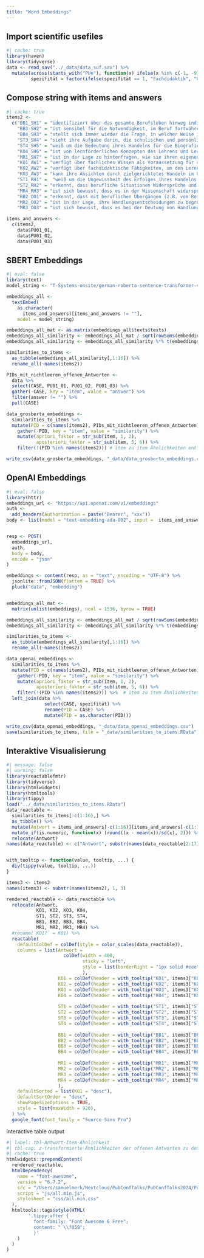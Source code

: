 ```yaml
---
title: "Word Embeddings"
---
```



## Import scientific usefiles
```r
#| cache: true
library(haven)
library(tidyverse)
data <- read_sav("../_data/data_suf.sav") %>% 
  mutate(across(starts_with("PUe"), function(x) ifelse(x %in% c(-1, -9), NA, x)),
         spezifität = factor(ifelse(spezifität == 1, "Fachdidaktik", "Global")))
```


## Compose string with items and answers
```r
#| cache: true
items2 <- 
  c("BB1_SH1" = "identifiziert über das gesamte Berufsleben hinweg individuelle Entwicklungsbedarfe.", 
    "BB3_SH2" = "ist sensibel für die Notwendigkeit, im Beruf fortwährend selbst hinzuzulernen.", 
    "BB4_SH3" = "stellt sich immer wieder die Frage, in welcher Weise ihre eigenen Erfahrungen als Schülerin oder Schüler ihre Sicht auf den, Beruf prägen.", 
    "ST3_SH4" = "sieht ihre Aufgabe darin, die schulischen und persönlichen Krisen ihrer Schülerinnen und Schüler wahrzunehmen und einfühlsam, damit umzugehen.",
    "ST4_SH5" = "weiß um die Bedeutung ihres Handelns für die Biografie der Schülerinnen und Schüler auch über den Unterricht hinaus.", 
    "KO4_SH6" = "ist von lernförderlichen Konzepten des Lehrens und Lernens überzeugt, die wissenschaftlich belegt sind.",
    "MR1_SH7" = "ist in der Lage zu hinterfragen, wie sie ihren eigenen Unterricht analysiert und bewertet.",
    "KO1_AW1" = "verfügt über fachliches Wissen als Voraussetzung für den Wissenserwerb ihrer Schülerinnen und Schüler.", 
    "KO2_AW2" = "verfügt über fachdidaktische Fähigkeiten, um den Lernerfolg ihrer Schülerinnen und Schüler wahrscheinlicher zu machen.",
    "KO3_AW3" = "kann ihre Absichten durch zielgerichtetes Handeln im Unterricht verwirklichen.", 
    "ST1_RH1" =  "weiß um die Ungewissheit des Erfolges ihres Handelns im Beruf.",
    "ST2_RH2" = "erkennt, dass berufliche Situationen Widersprüche und Spannungen für das eigene Handeln mit sich bringen.", 
    "MR4_RH3" = "ist sich bewusst, dass es in der Wissenschaft widersprüchliche Sichtweisen auf Schule und Unterricht gibt, die nicht aufgelöst, werden können.",
    "BB2_OO1" = "erkennt, dass mit beruflichen Übergängen (z.B. vom Referendariat in den Beruf) besondere Herausforderungen einhergehen.",
    "MR2_OO2" = "ist in der Lage, ihre Handlungsentscheidungen zu begründen und die Grenzen dieser Begründungen zu kennen.", 
    "MR3_OO3" = "ist sich bewusst, dass es bei der Deutung von Handlungssituationen Alternativen gibt, die gleichermaßen sinnvoll sein können.")

items_and_answers <- 
  c(items2, 
    data$PU01_01, 
    data$PU01_02, 
    data$PU01_03)
```


## SBERT Embeddings
```r
#| eval: false
library(text)
model_string <- "T-Systems-onsite/german-roberta-sentence-transformer-v2"

embeddings_all <- 
  textEmbed(
    as.character(
      items_and_answers)[items_and_answers != ""], 
    model = model_string)

embeddings_all_mat <- as.matrix(embeddings_all$texts$texts)
embeddings_all_similarity <- embeddings_all_mat / sqrt(rowSums(embeddings_all_mat * embeddings_all_mat))
embeddings_all_similarity <- embeddings_all_similarity %*% t(embeddings_all_similarity)

similarities_to_items <- 
  as_tibble(embeddings_all_similarity[,1:16]) %>% 
  rename_all(~names(items2))

PIDs_mit_nichtleeren_offenen_Antworten <- 
  data %>% 
  select(CASE, PU01_01, PU01_02, PU01_03) %>%
  gather(-CASE, key = "item", value = "answer") %>% 
  filter(answer != "") %>% 
  pull(CASE)

data_grosberta_embeddings <- 
  similarities_to_items %>% 
  mutate(PID = c(names(items2), PIDs_mit_nichtleeren_offenen_Antworten)) %>% 
    gather(-PID, key = "item", value = "similarity") %>% 
    mutate(apriori_faktor = str_sub(item, 1, 2),
           aposteriori_faktor = str_sub(item, 5, 6)) %>% 
    filter(!(PID %in% names(items2))) # item zu item Ähnlichkeiten entfernen

write_csv(data_grosberta_embeddings, "_data/data_grosberta_embeddings.csv")
```


## OpenAI Embeddings
```r
#| eval: false
library(httr)
embeddings_url <- "https://api.openai.com/v1/embeddings"
auth <- 
  add_headers(Authorization = paste("Bearer", "xxx"))
body <- list(model = "text-embedding-ada-002", input =  items_and_answers[items_and_answers != ""])


resp <- POST(
  embeddings_url,
  auth,
  body = body,
  encode = "json"
)

embeddings <- content(resp, as = "text", encoding = "UTF-8") %>%
  jsonlite::fromJSON(flatten = TRUE) %>%
  pluck("data", "embedding")


embeddings_all_mat <- 
  matrix(unlist(embeddings), ncol = 1536, byrow = TRUE)

embeddings_all_similarity <- embeddings_all_mat / sqrt(rowSums(embeddings_all_mat * embeddings_all_mat))
embeddings_all_similarity <- embeddings_all_similarity %*% t(embeddings_all_similarity)

similarities_to_items <- 
  as_tibble(embeddings_all_similarity[,1:16]) %>% 
  rename_all(~names(items2))

data_openai_embeddings <- 
  similarities_to_items %>% 
  mutate(PID = c(names(items2), PIDs_mit_nichtleeren_offenen_Antworten)) %>% 
    gather(-PID, key = "item", value = "similarity") %>% 
    mutate(apriori_faktor = str_sub(item, 1, 2),
           aposteriori_faktor = str_sub(item, 5, 6)) %>% 
    filter(!(PID %in% names(items2))) %>%  # item zu item Ähnlichkeiten entfernen
  left_join(data %>% 
              select(CASE, spezifität) %>% 
              rename(PID = CASE) %>% 
              mutate(PID = as.character(PID)))

write_csv(data_openai_embeddings, "_data/data_openai_embeddings.csv")
save(similarities_to_items, file = "_data/similarities_to_items.RData")
```


## Interaktive Visualisierung 

```r
#| message: false
#| warning: false
library(reactablefmtr)
library(tidyverse)
library(htmlwidgets)
library(htmltools)
library(tippy)
load("../_data/similarities_to_items.RData")
data_reactable <- 
  similarities_to_items[-c(1:16),] %>% 
  as_tibble() %>% 
  mutate(Antwort = items_and_answers[-c(1:16)][items_and_answers[-c(1:16)] != ""]) %>% 
  mutate_if(is.numeric, function(x) (round((x - mean(x))/sd(x), 2))) %>% 
  relocate(Antwort)
names(data_reactable) <- c("Antwort", substr(names(data_reactable[2:17]), 1, 3))


with_tooltip <- function(value, tooltip, ...) {
  div(tippy(value, tooltip, ...))
}

items3 <- items2
names(items3) <- substr(names(items2), 1, 3)

rendered_reactable <- data_reactable %>% 
  relocate(Antwort, 
           KO1, KO2, KO3, KO4,
           ST1, ST2, ST3, ST4,
           BB1, BB2, BB3, BB4,
           MR1, MR2, MR3, MR4) %>% 
  #rename(`KO1?` = KO1) %>% 
  reactable(
    defaultColDef = colDef(style = color_scales(data_reactable)),
    columns = list(Antwort = 
                     colDef(width = 400,
                            sticky = "left",
                            style = list(borderRight = "1px solid #eee")
                            ),
                   KO1 = colDef(header = with_tooltip("KO1", items3["KO1"])),
                   KO2 = colDef(header = with_tooltip("KO2", items3["KO2"])),
                   KO3 = colDef(header = with_tooltip("KO3", items3["KO3"])),
                   KO4 = colDef(header = with_tooltip("KO4", items3["KO4"])),
                   
                   ST1 = colDef(header = with_tooltip("ST1", items3["ST1"])),
                   ST2 = colDef(header = with_tooltip("ST2", items3["ST2"])),
                   ST3 = colDef(header = with_tooltip("ST3", items3["ST3"])),
                   ST4 = colDef(header = with_tooltip("ST4", items3["ST4"])),
                   
                   BB1 = colDef(header = with_tooltip("BB1", items3["BB1"])),
                   BB2 = colDef(header = with_tooltip("BB2", items3["BB2"])),
                   BB3 = colDef(header = with_tooltip("BB3", items3["BB3"])),
                   BB4 = colDef(header = with_tooltip("BB4", items3["BB4"])),
                   
                   MR1 = colDef(header = with_tooltip("MR1", items3["MR1"])),
                   MR2 = colDef(header = with_tooltip("MR2", items3["MR2"])),
                   MR3 = colDef(header = with_tooltip("MR3", items3["MR3"])),
                   MR4 = colDef(header = with_tooltip("MR4", items3["MR4"]))
                   ),
    defaultSorted = list(KO1 = "desc"),
    defaultSortOrder = "desc",
    showPageSizeOptions = TRUE,
    style = list(maxWidth = 920),
  ) %>% 
  google_font(font_family = "Source Sans Pro")
```

Interactive table output
```r
#| label: tbl-Antwort-Item-Ähnlichkeit
#| tbl-cap: z-transformierte Ähnlichkeiten der offenen Antworten zu den Items (ST = strukturtheoretischer Ansatz, MR = Metareflektiver Ansatz, KO = kompetenzorientierter Ansatz, BB = berufsbiographischer Ansatz). 
#| cache: true
htmlwidgets::prependContent(
  rendered_reactable,
  htmlDependency(
    name = "font-awesome",
    version = "6.7.2",
    src = "/Users/samuelmerk/Nextcloud/PubConfTalks/PubConfTalks2024/Pub24/02_Notyet_submitted/Professionalitaetsueberzeugungen-von-Deutschlehrkraeften/_notebooks/fontawesome-free-6.7.2-web",
    script = "js/all.min.js",
    stylesheet = "css/all.min.css"
  ),
  htmltools::tags$style(HTML(
        '.tippy:after {
          font-family: "Font Awesome 6 Free";
          content: " \\f059";
          }'
    )
  )
)
```
